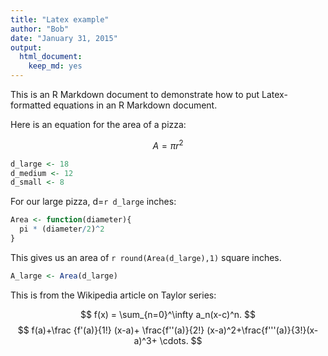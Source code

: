 ```yaml
---
title: "Latex example"
author: "Bob"
date: "January 31, 2015"
output:
  html_document:
    keep_md: yes
---
```


This is an R Markdown document to demonstrate how to put Latex-formatted equations in an R Markdown document.

Here is an equation for the area of a pizza:

$$
A = \pi r^2
$$

```r
d_large <- 18
d_medium <- 12
d_small <- 8
```

For our large pizza, d=`r d_large` inches:

```r
Area <- function(diameter){
  pi * (diameter/2)^2
}
```

This gives us an area of `r round(Area(d_large),1)` square inches.

```r
A_large <- Area(d_large)
```

This is from the Wikipedia article on Taylor series:

$$
f(x) = \sum_{n=0}^\infty a_n(x-c)^n.
$$
$$
f(a)+\frac {f'(a)}{1!} (x-a)+ \frac{f''(a)}{2!} (x-a)^2+\frac{f'''(a)}{3!}(x-a)^3+ \cdots. 
$$


